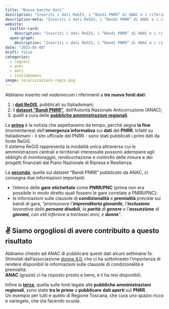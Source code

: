 ```yaml
---
title: "Nuove banche dati"
description: "Inseriti i dati ReGIS, i “Bandi PNRR” di ANAC e i riferimenti alle fonte regionali"
description-meta: "Inseriti i dati ReGIS, i “Bandi PNRR” di ANAC e i riferimenti alle fonte regionali"
website:
  twitter-card:
    description: "Inseriti i dati ReGIS, i “Bandi PNRR” di ANAC e i riferimenti alle fonte regionali"
  open-graph:
    description: "Inseriti i dati ReGIS, i “Bandi PNRR” di ANAC e i riferimenti alle fonte regionali"
date: "2023-05-08"
draft: false
categories:
  - regioni
  - anac
  - dati
  - italiaDomani
image: localizzazioni-regis.png
---
```


Abbiamo inserito nel *vademecum* i riferimenti a **tre nuove fonti dati**:

1. i [**dati ReGIS**](https://pnrr.datibenecomune.it/fonti/regis/), pubblicati su Italiadomani;
2. il [**dataset “Bandi PNRR”**](https://pnrr.datibenecomune.it/fonti/anac/#il-dataset-bandi-pnrr), dell'Autorità Nazionale Anticorruzione (ANAC);
3. quelli a cura delle [**pubbliche amministrazioni regionali**](https://pnrr.datibenecomune.it/fonti/altre-pa/regioni.html).

La [**prima**](https://pnrr.datibenecomune.it/fonti/regis/) è la notizia che aspettavamo da tempo, perché segna **la fine** (momentanea) dell'**emergenza informativa** sui **dati** del **PNRR**. Infatti su Italiadomani - il sito ufficiale del PNRR - sono stati pubblicati  i primi dati da fonte ReGiS.<br>
Il sistema ReGiS rappresenta la modalità unica attraverso cui le amministrazioni centrali e territoriali interessate possono adempiere agli obblighi di monitoraggio, rendicontazione e controllo delle misure e dei progetti finanziati dal Piano Nazionale di Ripresa e Resilienza.

La [**seconda**](https://pnrr.datibenecomune.it/fonti/anac/#il-dataset-bandi-pnrr), quella sul dataset “Bandi PNRR” pubblicato da ANAC, ci consegna due informazioni importanti:

-   l'elenco delle **gare** **etichettate** come **PNRR/PNC** (prima non era possibile in modo diretto quali fossero le gare correlate a PNRR/PNC);
-   le informazioni sulle clausole di **condizionalità** e **premialità** previste sui bandi di gara, “_promuovere l’**imprenditoria giovanile**, l’**inclusione** lavorativa delle **persone disabili**, la **parità** di **genere** e l’**assunzione** di **giovani**, con età inferiore a trentasei anni, e **donne**_”.

::: {.callout-tip}
## ✌️ Siamo orgogliosi di avere contribuito a questo risultato

Abbiamo chiesto ad ANAC di pubblicare questi dati alcuni settimane fa. Stimolati dall'associazione [donne 4.0](https://donne4.it/), che ci ha sottolineato l'importanza di rendere disponibili le informazioni sulle clausole di condizionalità e premialità.<br>
**ANAC** (grazie) ci ha risposto presto e bene, e li ha resi disponibili.
:::

Infine la [**terza**](https://pnrr.datibenecomune.it/fonti/altre-pa/regioni.html), quella sulle fonti legate alle **pubbliche amministrazioni regionali**, sono state **tra le prime** a **pubblicare** **dati aperti** sul **PNRR**.<br>
Un esempio per tutti è quello di Regione Toscana, che cura uno spazio ricco e variegato, che sta facendo scuola.
